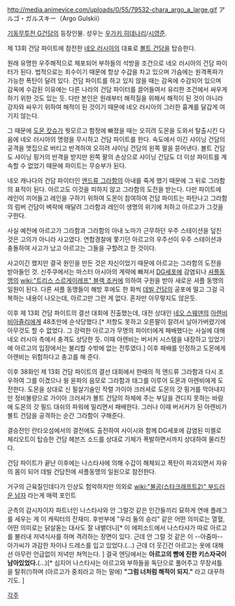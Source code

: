 http://media.animevice.com/uploads/0/55/79532-chara_argo_a_large.gif
アルゴ・ガルスキー（Argo Gulskii）

[[기동무투전 G건담]]의 등장인물. 성우는 [[우가키 히데나리]]/[[시영준]].

제 13회 건담 파이트에 참전한 [[네오 러시아]]의 대표로 [[볼트 건담]]을 탑승한다.

원래 유명한 우주해적으로 체포되어 부하들의 석방을 조건으로 네오 러시아의 건담 파이터가 된다. 법적으로는 죄수이기 때문에 항상 수갑을 차고 있으며 가슴에는 원격폭파가 가능한 폭탄이 달려 있다. 건담 파이트를 하고 있지 않을 때는 감옥에 수감되어 있으며 감옥에 수감된 이유에는 다른 나라의 건담 파이터를 끌어들여서 유리한 조건에서 싸우게 하기 위한 것도 있는 듯. 다만 본인은 원래부터 해적질을 위해서 해적이 된 것이 아니라 강자와 싸우기 위하여 해적이 된 것이기 때문에 네오 러시아의 그러한 흉계를 달갑게 여기지 않는다.

그 때문에 [[도몬 캇슈]]가 뭣모르고 함정에 빠졌을 때는 오히려 도몬을 도와서 탈출시킨 다음에 네오 러시아의 명령을 무시하고 건담 파이트를 한다. 속도에서 이긴 샤이닝 건담의 공격을 맷집으로 버티고 반격하여 오히려 샤이닝 건담의 왼쪽 팔을 뜯어낸다. 볼트 건담도 샤이닝 핑거의 반격을 받지만 왼쪽 팔의 손상으로 샤이닝 건담도 더 이상 파이트를 계속할 수 없었기 때문에 파이트는 무승부가 된다.

네오 캐나다의 건담 파이터인 [[앤드류 그라함]]의 아내를 죽게 했기 때문에 그 뒤로 그라함의 표적이 된다. 아르고도 이것을 피하지 않고 그라함의 도전을 받는다. 다만 파이트에 레인이 끼어들고 레인을 구하기 위하여 도몬이 참여하여 건담 파이트는 파탄나고 그라함의 럼버 건담이 벼락에 매달려 그라함과 레인이 생명의 위기에 처하고 아르고가 그것을 구한다.

사실 예전에 아르고가 그라함과 그라함의 아내 노마가 근무하던 우주 스테이션을 덮친 것은 고의가 아니라 사고였다. 연합경찰에 쫓기던 아르고의 우주선이 우주 스테이션과 충돌하여 사고가 났고 아르고는 그들을 구할려고 한 것이다.

사고이긴 했지만 결국 원인을 만든 것은 자신이었기 때문에 아르고는 그라함의 도전을 받아들인 것. 신주쿠에서는 마스터 아시아의 계략에 빠져서 [[DG세포]]에 감염되나 [[셔플동맹]]의 [[wiki:"트리스 스르게이레프" 블랙 조커]]에 의하여 구원을 받아 새로운 셔플 동맹의 일원이 된다. 다른 셔플 동맹들이 해방 후에도 한 화씩 [[데빌 건담]]의 공포에 떨고 그걸 극복하는 내용이 나오는데, 아르고만 그런 게 없다. 혼자만 아무렇지도 않은듯.

이후 제 13회 건담 파이트의 결선 대회에 진출했는데, 대전 상대인 [[네오 스웨덴]]의 [[아렌비 비아즐리]]에게 48초만에 순삭당했다.[* 저항도 못하고 오른팔이 잘려서 날아가버렸기에 아무것도 할 수 없었다. 그 강력한 아르고가 무명의 파이터에게 패배했다는 사실에 대해 네오 러시아 측에서 충격도 상당한 듯. 이때 아렌비는 버서커 시스템을 내장하고 있었기에 아르고의 입장에서는 불리할 수밖에 없는 전투였다.] 이후 패배를 인정하고 도몬에게 아렌비는 위험하다고 충고를 해 준다.

이후 38화인 제 13회 건담 파이트의 결선 대회에서 한때의 적 앤드류 그라함과 다시 조우하여 그를 이겼으나 웡 윤파의 음모로 그라함과 태그를 이루어 도몬과 아렌비에게 도전한다. 도몬을 상대로 신 필살기술인 작렬 가이아 크러셔로 도몬의 갓 핑거를 막아내지만 정비불량으로 가이아 크러셔가 볼트 건담의 하체에 주는 부담을 견디지 못하는 바람에 도몬의 갓 필드 대쉬의 파워에 밀리면서 패배한다. 그러나 이때 버서커가 된 아렌비가 볼트 건담을 공격하는 순간 그라함이 구해준다.

결승전인 란타오섬에서의 결전에도 출전하여 사이시와 함께 DG세포에 감염된 미켈로 체리오트이 탑승한 건담 헤븐즈 소드를 상대로 기체가 폭발하면서까지 상대하여 물리친다.

건담 파이트가 끝난 이후에는 나스타샤에 의해 수갑이 해체되고 폭탄이 파괴되면서 자유의 몸이 되어 데빌 건담전에 셔플동맹의 일원으로 참전한다.

거구의 근육질인데다가 인상도 험악하지만 의외로 [[wiki:"불곰(스타크래프트2)" 부드러운 남자]] 라는게 매력 포인트

군측의 감시자이자 파트너인 나스타샤와 안 그럴것 같은 인간들끼리 묘하게 연애 플래그를 세우는 게 이 캐릭터의 잔재미. 후반부에 "우리 둘의 승리" 같은 어떤 의미로는 열혈, 어떤 의미로는 닭살돋는 대사도 잘 내뱉더니[* 이 에피소드에서 나스타샤가 따로 아르고를 불러내 저녁식사를 하며 격려하는 장면이 있다. 근데 안 그럴 것 같은 이 --아줌마-- 아가씨가 과감한 차이나 드레스를 입고 있었다.(…) 근데 더 웃긴건 아르고는 옷에 대해선 아무런 언급없이 저녁만 쳐먹는다. ] 결국 엔딩에서는 '''아르고의 뺨에 진한 키스자국이 남아있었다.'''(…)[* 심지어 나스타샤는 아르고와 부하들을 독단으로 풀어주고 무장셔틀을 탈취(!)하며 (아르고가 중죄라고 하는 말에) '''"그럼 너처럼 해적이 되지."''' 라고 대꾸하기도. ]

[[각주]]

